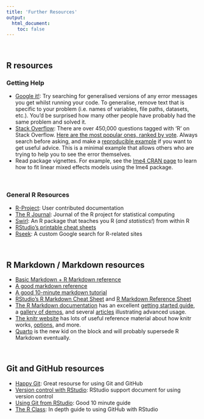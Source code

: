 ```yaml
---
title: 'Further Resources'
output: 
  html_document:
    toc: false
---
```

\  

## R resources

### Getting Help

- [Google it!](https://letmegooglethat.com//?q=R+Error+in+library+there+is+no+package+called): Try searching for generalised versions of any error messages you get whilst running your code. To generalise, remove text that is specific to your problem (i.e. names of variables, file paths, datasets, etc.). You'd be surprised how many other people have probably had the same problem and solved it.
- [Stack Overflow](https://stackoverflow.com/questions/tagged/r): There are over 450,000 questions tagged with 'R' on Stack Overflow. [Here are the most popular ones, ranked by vote](https://stackoverflow.com/questions/tagged/r?sort=votes). Always search before asking, and make a [reproducible example](https://stackoverflow.com/questions/5963269/how-to-make-a-great-r-reproducible-example/5963610#5963610) if you want to get useful advice. This is a minimal example that allows others who are trying to help you to see the error themselves.
- Read package vignettes. For example, see the [lme4 CRAN page](https://cran.r-project.org/web/packages/lme4/vignettes/lmer.pdf) to learn how to fit linear mixed effects models using the lme4 package. 

\  

### General R Resources

- [R-Project](https://cran.r-project.org/other-docs.html): User contributed documentation
- [The R Journal](https://journal.r-project.org/): Journal of the R project for statistical computing
- [Swirl](https://swirlstats.com/): An R package that teaches you R (_and statistics!_) from within R
- [RStudio's printable cheat sheets](https://www.rstudio.com/resources/cheatsheets/)
- [Rseek](https://rseek.org/): A custom Google search for R-related sites

\  

## R Markdown / Markdown resources

- [Basic Markdown + R Markdown reference](https://bioconnector.github.io/markdown)
- [A good markdown reference](https://commonmark.org/help/)
- [A good 10-minute markdown tutorial](https://commonmark.org/help/tutorial/)
- [RStudio's R Markdown Cheat Sheet](https://github.com/rstudio/cheatsheets/raw/master/rmarkdown-2.0.pdf) and [R Markdown Reference Sheet](https://www.rstudio.com/wp-content/uploads/2015/03/rmarkdown-reference.pdf)
- [The R Markdown documentation](https://rmarkdown.rstudio.com/) has an excellent [getting started guide](https://rmarkdown.rstudio.com/lesson-1.html), a [gallery of demos](https://rmarkdown.rstudio.com/gallery.html), and several [articles](https://rmarkdown.rstudio.com/articles.html) illustrating advanced usage.
- [The knitr website](<https://yihui.name/knitr/>) has lots of useful reference material about how knitr works, [options](https://yihui.name/knitr/options/), and more.
- [Quarto](https://quarto.org/docs/get-started/hello/rstudio.html) is the new kid on the block and will probably supersede R Markdown eventually. 

\  

## Git and GitHub resources

- [Happy Git](https://happygitwithr.com/): Great resourse for using Git and GitHub
- [Version control with RStudio](https://support.rstudio.com/hc/en-us/articles/200532077-Version-Control-with-Git-and-SVN): RStudio support document for using version control
- [Using Git from RStudio](https://nceas.github.io/oss-lessons/version-control/4-getting-started-with-git-in-RStudio.html): Good 10 minute guide
- [The R Class](https://r-bio.github.io/intro-git-rstudio/): In depth guide to using GitHub with RStudio

